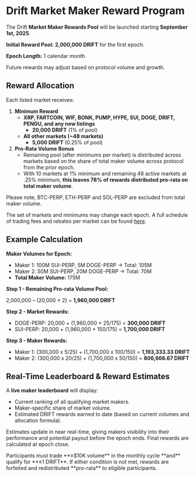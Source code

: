 
# Drift Market Maker Reward Program

The Drift **Market Maker Rewards Pool** will be launched starting **September 1st, 2025**.

**Initial Reward Pool:** **2,000,000 DRIFT** for the first epoch.

**Epoch Length:** 1 calendar month 

Future rewards may adjust based on protocol volume and growth.

## Reward Allocation

Each listed market receives:

1. **Minimum Reward**
    - **XRP, FARTCOIN, WIF, BONK, PUMP, HYPE, SUI, DOGE, DRIFT, PENGU, and any new listings**
        - **20,000 DRIFT** (1% of pool)
    - **All other markets (~48 markets)**
        - **5,000 DRIFT** (0.25% of pool)
2. **Pro-Rata Volume Bonus**
    - Remaining pool (after minimums per market) is distributed across markets based on the share of total maker volume across protocol from the prior epoch.
    - With 10 markets at 1% minimum and remaining 48 active markets at .25% minimum, **this leaves 78% of rewards distributed pro-rata on total maker volume**.

<Callout type="warning" emoji="⚠️">
Please note, BTC-PERP, ETH-PERP and SOL-PERP are excluded from total maker volume.
</Callout>

The set of markets and minimums may change each epoch. A full schedule of trading fees and rebates per market can be found [here](https://docs.drift.trade/trading-fees).

## Example Calculation

**Maker Volumes for Epoch:**

- Maker 1: 100M SUI-PERP, 5M DOGE-PERP → Total: 105M
- Maker 2: 50M SUI-PERP, 20M DOGE-PERP → Total: 70M
- **Total Maker Volume:** 175M

**Step 1 - Remaining Pro-rata Volume Pool:**

2,000,000 – (20,000 × 2) = **1,960,000 DRIFT**

**Step 2 - Market Rewards:**

- DOGE-PERP: 20,000 + (1,960,000 × 25/175) = **300,000 DRIFT**
- SUI-PERP: 20,000 + (1,960,000 × 150/175) = **1,700,000 DRIFT**

**Step 3 - Maker Rewards:**

- Maker 1: (300,000 x 5/25) + (1,700,000 x 100/150) = **1,193,333.33 DRIFT**
- Maker 2: (300,000 x 20/25) + (1,700,000 x 50/150) = **806,666.67 DRIFT**

## Real-Time Leaderboard & Reward Estimates

A **live maker leaderboard** will display:

- Current ranking of all qualifying market makers.
- Maker-specific share of market volume.
- Estimated DRIFT rewards earned to date (based on current volumes and allocation formula).

Estimates update in near real-time, giving makers visibility into their performance and potential payout before the epoch ends. Final rewards are calculated at epoch close.

<Callout type="warning" emoji="⚠️">
Participants must trade **≥$10K volume** in the monthly cycle **and** qualify for **≥1 DRIFT**. If either condition is not met, rewards are forfeited and redistributed **pro-rata** to eligible participants.
</Callout>
